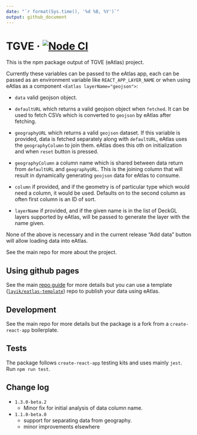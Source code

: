 ```yaml
---
date: "`r format(Sys.time(), '%d %B, %Y')`"
output: github_document
---
```

# TGVE · [![Node CI](https://github.com/layik/eAtlas/workflows/Node%20CI/badge.svg?branch=master)](https://github.com/tgve/tgve/actions?query=workflow%3A%22Node+CI%22)

This is the npm package output of TGVE (eAtlas) project.

Currently these variables can be passed to the eAtlas app, each can be passed as an environment variable like `REACT_APP_LAYER_NAME` or when using eAtlas as a component `<Eatlas layerName="geojson">`:

  - `data` valid geojson object.

  - `defaultURL` which returns a valid geojson object when `fetched`. It
    can be used to fetch CSVs which is converted to `geojson` by eAtlas
    after fetching.

  - `geographyURL` which returns a valid `geojson` dataset. If this
    variable is provided, data is fetched separately along with
    `defaultURL`, eAtlas uses the `geographyColumn` to join them. eAtlas
    does this oth on initialization and when `reset` button is pressed.

  - `geographyColumn` a column name which is shared between data return
    from `defaultURL` and `geographyURL`. This is the joining column
    that will result in dynamically generating `geojson` data for eAtlas
    to consume.

  - `column` if provided, and if the geometry is of particular type
    which would need a column, it would be used. Defaults on to the
    second column as often first column is an ID of sort.

  - `layerName` if provided, and if the given name is in the list of DeckGL layers supported by eAtlas, will be passed to generate the layer with the name given.

None of the above is necessary and in the current release “Add data”
button will allow loading data into eAtlas.

See the main repo for more about the project.

## Using github pages

See the main [repo
guide](https://github.com/layik/eAtlas/blob/master/notes/guide.md) for
more details but you can use a template
([`layik/eatlas-template`](https://github.com/layik/eatlas-template))
repo to publish your data using eAtlas.

## Development

See the main repo for more details but the package is a fork from a
`create-react-app` boilerplate.

## Tests

The package follows `create-react-app` testing kits and uses mainly
`jest`. Run `npm run test`.

## Change log

- `1.3.0-beta.2`
  - Minor fix for initial analysis of data column name.
- `1.1.0-beta.0`
  - support for separating data from geography.
  - minor improvements elsewhere
